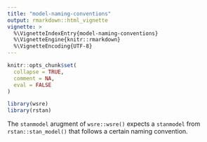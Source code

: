 ```yaml
---
title: "model-naming-conventions"
output: rmarkdown::html_vignette
vignette: >
  %\VignetteIndexEntry{model-naming-conventions}
  %\VignetteEngine{knitr::rmarkdown}
  %\VignetteEncoding{UTF-8}
---
```


```r
knitr::opts_chunk$set(
  collapse = TRUE,
  comment = NA,
  eval = FALSE
)
```

```r
library(wsre)
library(rstan)
```

The `stanmodel` arugment of `wsre::wsre()` expects a `stanmodel` from `rstan::stan_model()` that follows a certain naming convention.
